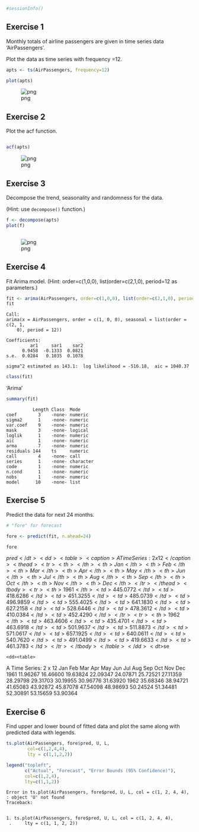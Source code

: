 

```R
#sessionInfo()
```

## Exercise 1

Monthly totals of airline passengers are given in time series data ‘AirPassengers’.

Plot the data as time series with frequency =12.



```R
apts <- ts(AirPassengers, frequency=12)

plot(apts)
```


![png](output_2_0.png)


## Exercise 2

Plot the acf function.



```R

acf(apts)
```


![png](output_4_0.png)


## Exercise 3

Decompose the trend, seasonality and randomness for the data.

(Hint: use ``decompose()`` function.)



```R
f <- decompose(apts)
plot(f)



```


![png](output_6_0.png)


## Exercise 4

Fit Arima model.
(Hint: order=c(1,0,0), list(order=c(2,1,0), period=12 as parameters.)



```R
fit <- arima(AirPassengers, order=c(1,0,0), list(order=c(2,1,0), period=12))
fit


```


    
    Call:
    arima(x = AirPassengers, order = c(1, 0, 0), seasonal = list(order = c(2, 1, 
        0), period = 12))
    
    Coefficients:
             ar1     sar1    sar2
          0.9458  -0.1333  0.0821
    s.e.  0.0284   0.1035  0.1078
    
    sigma^2 estimated as 143.1:  log likelihood = -516.18,  aic = 1040.37



```R
class(fit)
```


'Arima'



```R
summary(fit)
```


              Length Class  Mode     
    coef        3    -none- numeric  
    sigma2      1    -none- numeric  
    var.coef    9    -none- numeric  
    mask        3    -none- logical  
    loglik      1    -none- numeric  
    aic         1    -none- numeric  
    arma        7    -none- numeric  
    residuals 144    ts     numeric  
    call        4    -none- call     
    series      1    -none- character
    code        1    -none- numeric  
    n.cond      1    -none- numeric  
    nobs        1    -none- numeric  
    model      10    -none- list     


## Exercise 5

Predict the data for next 24 months.



```R
# "fore" for forecast

fore <- predict(fit, n.ahead=24)

fore
```


<dl>
	<dt>$pred</dt>
		<dd><table>
<caption>A Time Series: 2 x 12</caption>
<thead>
	<tr><th></th><th>Jan</th><th>Feb</th><th>Mar</th><th>Apr</th><th>May</th><th>Jun</th><th>Jul</th><th>Aug</th><th>Sep</th><th>Oct</th><th>Nov</th><th>Dec</th></tr>
</thead>
<tbody>
	<tr><th>1961</th><td>445.0772</td><td>418.6286</td><td>451.3255</td><td>485.0739</td><td>496.9859</td><td>555.4025</td><td>641.1830</td><td>627.2158</td><td>528.6446</td><td>478.3612</td><td>410.0384</td><td>452.4290</td></tr>
	<tr><th>1962</th><td>463.4606</td><td>435.4701</td><td>463.6918</td><td>501.9637</td><td>511.8873</td><td>571.0617</td><td>657.1925</td><td>640.0611</td><td>540.7620</td><td>491.0499</td><td>419.6633</td><td>461.3783</td></tr>
</tbody>
</table>
</dd>
	<dt>$se</dt>
		<dd><table>
<caption>A Time Series: 2 x 12</caption>
<thead>
	<tr><th></th><th>Jan</th><th>Feb</th><th>Mar</th><th>Apr</th><th>May</th><th>Jun</th><th>Jul</th><th>Aug</th><th>Sep</th><th>Oct</th><th>Nov</th><th>Dec</th></tr>
</thead>
<tbody>
	<tr><th>1961</th><td>11.96267</td><td>16.46600</td><td>19.63824</td><td>22.09347</td><td>24.07871</td><td>25.72521</td><td>27.11359</td><td>28.29798</td><td>29.31703</td><td>30.19955</td><td>30.96776</td><td>31.63920</td></tr>
	<tr><th>1962</th><td>35.68346</td><td>38.94721</td><td>41.65083</td><td>43.92872</td><td>45.87078</td><td>47.54098</td><td>48.98693</td><td>50.24524</td><td>51.34481</td><td>52.30891</td><td>53.15659</td><td>53.90364</td></tr>
</tbody>
</table>
</dd>
</dl>



## Exercise 6

Find upper and lower bound of fitted data and plot the same along with predicted data with legends.




```R
ts.plot(AirPassengers, fore$pred, U, L, 
        col=c(1,2,4,4), 
        lty = c(1,1,2,2))

legend("topleft", 
       c("Actual", "Forecast", "Error Bounds (95% Confidence)"),
       col=c(1,2,4), 
       lty=c(1,1,2))
```


    Error in ts.plot(AirPassengers, fore$pred, U, L, col = c(1, 2, 4, 4), : object 'U' not found
    Traceback:


    1. ts.plot(AirPassengers, fore$pred, U, L, col = c(1, 2, 4, 4), 
     .     lty = c(1, 1, 2, 2))



```R

```
